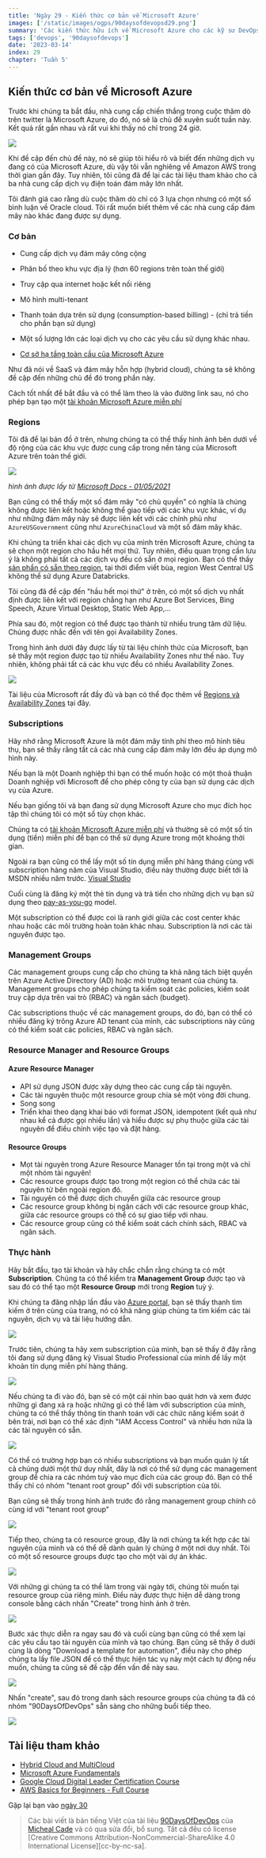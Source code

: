 ```yaml
---
title: 'Ngày 29 - Kiến thức cơ bản về Microsoft Azure'
images: ['/static/images/ogps/90daysofdevopsd29.png']
summary: 'Các kiến thức hữu ích về Microsoft Azure cho các kỹ sư DevOps'
tags: ['devops', '90daysofdevops']
date: '2023-03-14'
index: 29
chapter: 'Tuần 5'
---
```


<TOCInline toc={props.toc} asDisclosure />

## Kiến thức cơ bản về Microsoft Azure

Trước khi chúng ta bắt đầu, nhà cung cấp chiến thắng trong cuộc thăm dò trên twitter là Microsoft Azure, do đó, nó sẽ là chủ đề xuyên suốt tuần này. Kết quả rất gần nhau và rất vui khi thấy nó chỉ trong 24 giờ.

![](/static/images/assets/Day29_Cloud1.png)

Khi đề cập đến chủ đề này, nó sẽ giúp tôi hiểu rõ và biết đến những dịch vụ đang có của Microsoft Azure, dù vậy tôi vẫn nghiêng về Amazon AWS trong thời gian gần đây. Tuy nhiên, tôi cũng đã để lại các tài liệu tham khảo cho cả ba nhà cung cấp dịch vụ điện toán đám mây lớn nhất.

Tôi đánh giá cao rằng dù cuộc thăm dò chỉ có 3 lựa chọn nhưng có một số bình luận về Oracle cloud. Tôi rất muốn biết thêm về các nhà cung cấp đám mây nào khác đang được sự dụng.

### Cơ bản

- Cung cấp dịch vụ đám mây công cộng
- Phân bố theo khu vực địa lý (hơn 60 regions trên toàn thế giới)
- Truy cập qua internet hoặc kết nối riêng
- Mô hình multi-tenant
- Thanh toán dựa trên sử dụng (consumption-based billing) - (chỉ trả tiền cho phần bạn sử dụng)
- Một số lượng lớn các loại dịch vụ cho các yêu cầu sử dụng khác nhau.

- [Cơ sở hạ tầng toàn cầu của Microsoft Azure](https://infrastructuremap.microsoft.com/explore)

Như đã nói về SaaS và đám mây hỗn hợp (hybrid cloud), chúng ta sẽ không đề cập đến những chủ đề đó trong phần này.

Cách tốt nhất để bắt đầu và có thể làm theo là vào đường link sau, nó cho phép bạn tạo một [tài khoản Microsoft Azure miễn phí](https://azure.microsoft.com/en-gb/free/)

### Regions

Tôi đã để lại bản đồ ở trên, nhưng chúng ta có thể thấy hình ảnh bên dưới về độ rộng của các khu vực được cung cấp trong nền tảng của Microsoft Azure trên toàn thế giới.

![](/static/images/assets/Day29_Cloud2.png)

_hình ảnh được lấy từ [Microsoft Docs - 01/05/2021](https://docs.microsoft.com/en-us/azure/networking/microsoft-global-network)_

Bạn cũng có thể thấy một số đám mây "có chủ quyền" có nghĩa là chúng không được liên kết hoặc không thể giao tiếp với các khu vực khác, ví dụ như những đám mây này sẽ được liên kết với các chính phủ như `AzureUSGovernment` cũng như `AzureChinaCloud` và một số đám mây khác.

Khi chúng ta triển khai các dịch vụ của mình trên Microsoft Azure, chúng ta sẽ chọn một region cho hầu hết mọi thứ. Tuy nhiên, điều quan trọng cần lưu ý là không phải tất cả các dịch vụ đều có sẵn ở mọi region. Bạn có thể thấy [sản phẩn có sẵn theo region](https://azure.microsoft.com/en-us/global-infrastructure/services/?products=all), tại thời điểm viết bùa, region West Central US không thể sử dụng Azure Databricks.

Tôi cũng đã đề cập đến "hầu hết mọi thứ" ở trên, có một số dịch vụ nhất định được liên kết với region chẳng hạn như Azure Bot Services, Bing Speech, Azure Virtual Desktop, Static Web App,...

Phía sau đó, một region có thể được tạo thành từ nhiều trung tâm dữ liệu. Chúng được nhắc đến với tên gọi Availability Zones.

Trong hình ảnh dưới đây được lấy từ tài liệu chính thức của Microsoft, bạn sẽ thấy một region được tạo từ nhiều Availability Zones như thế nào. Tuy nhiên, không phải tất cả các khu vực đều có nhiều Availability Zones.

![](/static/images/assets/Day29_Cloud3.png)

Tài liệu của Microsoft rất đầy đủ và bạn có thể đọc thêm về [Regions và Availability Zones](https://docs.microsoft.com/en-us/azure/availability-zones/az-overview) tại đây.

### Subscriptions

Hãy nhớ rằng Microsoft Azure là một đám mây tính phí theo mô hình tiêu thụ, bạn sẽ thấy rằng tất cả các nhà cung cấp đám mây lớn đều áp dụng mô hình này.

Nếu bạn là một Doanh nghiệp thì bạn có thể muốn hoặc có một thoả thuận Doanh nghiệp với Microsoft để cho phép công ty của bạn sử dụng các dịch vụ của Azure.

Nếu bạn giống tôi và bạn đang sử dụng Microsoft Azure cho mục đích học tập thì chúng tôi có một số tùy chọn khác.

Chúng ta có [tài khoản Microsoft Azure miễn phí](https://azure.microsoft.com/en-gb/free/) và thường sẽ có một số tín dụng (tiền) miễn phí để bạn có thể sử dụng Azure trong một khoảng thời gian.

Ngoài ra bạn cũng có thể lấy một số tín dụng miễn phí hàng tháng cùng với subscription hàng năm của Visual Studio, điều này thường được biết tới là MSDN nhiều năm trước. [Visual Studio](https://azure.microsoft.com/en-us/pricing/member-offers/credit-for-visual-studio-subscribers/)

Cuối cùng là đăng ký một thẻ tín dụng và trả tiền cho những dịch vụ bạn sử dụng theo [pay-as-you-go](https://azure.microsoft.com/en-us/pricing/purchase-options/pay-as-you-go/) model.

Một subscription có thể được coi là ranh giới giữa các cost center khác nhau hoặc các môi trường hoàn toàn khác nhau. Subscription là nơi các tài nguyên được tạo.

### Management Groups

Các management groups cung cấp cho chúng ta khả năng tách biệt quyền trên Azure Active Directory (AD) hoặc môi trường tenant của chúng ta. Management groups cho phép chúng ta kiểm soát các policies, kiểm soát truy cập dựa trên vai trò (RBAC) và ngân sách (budget).

Các subscriptions thuộc về các management groups, do đó, bạn có thể có nhiều đăng ký trông Azure AD tenant của mình, các subscriptions này cũng có thể kiểm soát các policies, RBAC và ngân sách.

### Resource Manager and Resource Groups

#### Azure Resource Manager

- API sử dụng JSON được xây dựng theo các cung cấp tài nguyên.
- Các tài nguyên thuộc một resource group chia sẻ một vòng đời chung.
- Song song
- Triển khai theo dạng khai báo với format JSON, idempotent (kết quả như nhau kể cả được gọi nhiều lần) và hiểu được sự phụ thuộc giữa các tài nguyên để điều chỉnh việc tạo và đặt hàng.

#### Resource Groups

- Mọt tài nguyên trong Azure Resource Manager tồn tại trong một và chỉ một nhóm tài nguyên!
- Các resource groups được tạo trong một region có thể chứa các tài nguyên từ bên ngoài region đó.
- Tài nguyên có thể được dịch chuyển giữa các resource group
- Các resource group không bị ngăn cách với các resource group khác, giữa các resource groups có thể có sự giao tiếp với nhau.
- Các resource group cũng có thể kiểm soát cách chính sách, RBAC và ngân sách.

### Thực hành

Hãy bắt đầu, tạo tài khoản và hãy chắc chắn rằng chúng ta có một **Subscription**. Chúng ta có thể kiểm tra **Management Group** được tạo và sau đó có thể tạo một **Resource Group** mới trong **Region** tuỳ ý.

Khi chúng ta đăng nhập lần đầu vào [Azure portal](https://portal.azure.com/#home), bạn sẽ thấy thanh tìm kiếm ở trên cùng của trang, nó có khả năng giúp chúng ta tìm kiếm các tài nguyên, dịch vụ và tài liệu hướng dẫn.

![](/static/images/assets/Day29_Cloud4.png)

Trước tiên, chúng ta hãy xem subscription của mình, bạn sẽ thấy ở đây rằng tôi đang sử dụng đăng ký Visual Studio Professional của mình để lấy một khoản tín dụng miễn phí hàng tháng.

![](/static/images/assets/Day29_Cloud5.png)

Nếu chúng ta đi vào đó, bạn sẽ có một cái nhìn bao quát hơn và xem được những gì đang xả ra hoặc những gì có thể làm với subscription của mình, chúng ta có thể thấy thông tin thanh toán với các chức năng kiểm soát ở bên trái, nơi bạn có thể xác định "IAM Access Control" và nhiều hơn nữa là các tài nguyên có sẵn.

![](/static/images/assets/Day29_Cloud6.png)

Có thể có trường hợp bạn có nhiều subscriptions và bạn muốn quản lý tất cả chúng dưới một thứ duy nhất, đây là nơi có thể sử dụng các management group để chia ra các nhóm tuỳ vào mục đích của các group đó. Bạn có thể thấy chỉ có nhóm "tenant root group" đối với subscription của tôi.

Bạn cũng sẽ thấy trong hình ảnh trước đó rằng management group chính có cùng id với "tenant root group"

![](/static/images/assets/Day29_Cloud7.png)

Tiếp theo, chúng ta có resource group, đây là nơi chúng ta kết hợp các tài nguyên của mình và có thể dễ dành quản lý chúng ở một nơi duy nhất. Tôi có một số resource groups được tạo cho một vài dự án khác.

![](/static/images/assets/Day29_Cloud8.png)

Với những gì chúng ta có thể làm trong vài ngày tới, chúng tôi muốn tại resource group của riêng mình. Điều này được thực hiện dễ dàng trong console bằng cách nhấn "Create" trong hình ảnh ở trên.

![](/static/images/assets/Day29_Cloud9.png)

Bước xác thực diễn ra ngay sau đó và cuối cùng bạn cũng có thể xem lại các yêu cầu tạo tài nguyên của mình và tạo chúng. Bạn cũng sẽ thấy ở dưới cùng là dòng "Download a template for automation", điều này cho phép chúng ta lấy file JSON để có thể thực hiện tác vụ này một cách tự động nếu muốn, chúng ta cũng sẽ đề cập đến vấn đề này sau.

![](/static/images/assets/Day29_Cloud10.png)

Nhấn "create", sau đó trong danh sách resource groups của chúng ta đã có nhóm "90DaysOfDevOps" sẵn sàng cho những buổi tiếp theo.

![](/static/images/assets/Day29_Cloud11.png)

## Tài liệu tham khảo

- [Hybrid Cloud and MultiCloud](https://www.youtube.com/watch?v=qkj5W98Xdvw)
- [Microsoft Azure Fundamentals](https://www.youtube.com/watch?v=NKEFWyqJ5XA&list=WL&index=130&t=12s)
- [Google Cloud Digital Leader Certification Course](https://www.youtube.com/watch?v=UGRDM86MBIQ&list=WL&index=131&t=10s)
- [AWS Basics for Beginners - Full Course](https://www.youtube.com/watch?v=ulprqHHWlng&t=5352s)

Gặp lại bạn vào [ngày 30](/courses/90-ngay-devops/ngay-30-mo-hinh-bao-mat-microsoft-azure)

> Các bài viết là bản tiếng Việt của tài liệu [90DaysOfDevOps](https://github.com/MichaelCade/90DaysOfDevOps/tree/main/Days) của [Micheal Cade](https://twitter.com/MichaelCade1) và có qua sửa đổi, bổ sung. Tất cả đều có license [Creative Commons Attribution-NonCommercial-ShareAlike 4.0 International License][cc-by-nc-sa].
